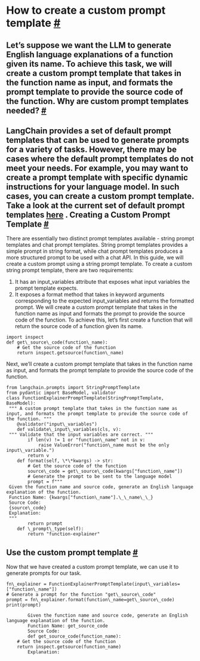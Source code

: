 How to create a custom prompt template
 [#](#how-to-create-a-custom-prompt-template "Permalink to this headline")
===================================================================================================================
 Let’s suppose we want the LLM to generate English language explanations of a function given its name. To achieve this task, we will create a custom prompt template that takes in the function name as input, and formats the prompt template to provide the source code of the function.
 Why are custom prompt templates needed?
 [#](#why-are-custom-prompt-templates-needed "Permalink to this headline")
--------------------------------------------------------------------------------------------------------------------
 LangChain provides a set of default prompt templates that can be used to generate prompts for a variety of tasks. However, there may be cases where the default prompt templates do not meet your needs. For example, you may want to create a prompt template with specific dynamic instructions for your language model. In such cases, you can create a custom prompt template.
 Take a look at the current set of default prompt templates
 [here](../getting_started.html)
 .
 Creating a Custom Prompt Template
 [#](#creating-a-custom-prompt-template "Permalink to this headline")
---------------------------------------------------------------------------------------------------------
 There are essentially two distinct prompt templates available - string prompt templates and chat prompt templates. String prompt templates provides a simple prompt in string format, while chat prompt templates produces a more structured prompt to be used with a chat API.
 In this guide, we will create a custom prompt using a string prompt template.
 To create a custom string prompt template, there are two requirements:
1. It has an input\_variables attribute that exposes what input variables the prompt template expects.
2. It exposes a format method that takes in keyword arguments corresponding to the expected input\_variables and returns the formatted prompt.
 We will create a custom prompt template that takes in the function name as input and formats the prompt to provide the source code of the function. To achieve this, let’s first create a function that will return the source code of a function given its name.
```
import inspect
def get\_source\_code(function\_name):
    # Get the source code of the function
    return inspect.getsource(function\_name)
```
 Next, we’ll create a custom prompt template that takes in the function name as input, and formats the prompt template to provide the source code of the function.
```
from langchain.prompts import StringPromptTemplate
from pydantic import BaseModel, validator
class FunctionExplainerPromptTemplate(StringPromptTemplate, BaseModel):
 """ A custom prompt template that takes in the function name as input, and formats the prompt template to provide the source code of the function. """
    @validator("input\_variables")
    def validate\_input\_variables(cls, v):
 """ Validate that the input variables are correct. """
        if len(v) != 1 or "function\_name" not in v:
            raise ValueError("function\_name must be the only input\_variable.")
        return v
    def format(self, \*\*kwargs) -> str:
        # Get the source code of the function
        source\_code = get\_source\_code(kwargs["function\_name"])
        # Generate the prompt to be sent to the language model
        prompt = f"""
 Given the function name and source code, generate an English language explanation of the function.
 Function Name: {kwargs["function\_name"].\_\_name\_\_}
 Source Code:
 {source\_code}
 Explanation:
 """
        return prompt
    def \_prompt\_type(self):
        return "function-explainer"
```
 Use the custom prompt template
 [#](#use-the-custom-prompt-template "Permalink to this headline")
---------------------------------------------------------------------------------------------------
 Now that we have created a custom prompt template, we can use it to generate prompts for our task.
```
fn\_explainer = FunctionExplainerPromptTemplate(input\_variables=["function\_name"])
# Generate a prompt for the function "get\_source\_code"
prompt = fn\_explainer.format(function\_name=get\_source\_code)
print(prompt)
```
```
        Given the function name and source code, generate an English language explanation of the function.
        Function Name: get_source_code
        Source Code:
        def get_source_code(function_name):
    # Get the source code of the function
    return inspect.getsource(function_name)
        Explanation:
```